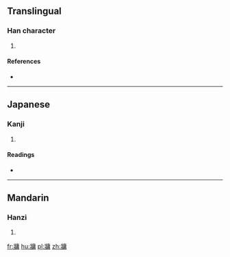 ==Translingual==

===Han character===
{{Han char|rn=90|rad=爿|as=11|sn=15|four=|canj=女一戈中月 (VMILB)}}

# {{defn|Han|sort=爿11}}

====References====
* {{Han ref|kx=0692.220|dkj=19797|dj=1105.110|hdz=42378.160|uh=7245|ud=29253}}

----

==Japanese==

===Kanji===
{{ja-kanji|grade=|rs=爿11}}

# {{defn|lang=ja|sort=爿11}}

====Readings====
* {{ja-readings|on=[[よう]] (yō)|kun=[[かきね]] (kakine)}}

----

==Mandarin==

===Hanzi===
{{cmn-hanzi|pin=[[yóng]] ([[yong2]])|wg=yung<sup>2</sup>}}

# {{defn|lang=cmn|sort=爿11}}

[[fr:牅]]
[[hu:牅]]
[[pl:牅]]
[[zh:牅]]
